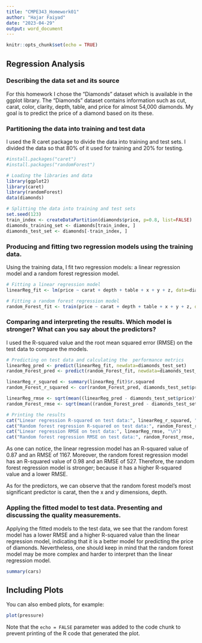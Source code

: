 ---
title: "CMPE343_Homework01"
author: "Hajar Faiyad"
date: "2023-04-29"
output: word_document
---

```{r setup, include=FALSE}
knitr::opts_chunk$set(echo = TRUE)
```

## Regression Analysis
### Describing the data set and its source

For this homework I chose the "Diamonds" dataset which is available in the ggplot library. The "Diamonds" dataset contains information such as cut, carat, color, clarity, depth, table, and price for  almost 54,000 diamonds. My goal is to predict the price of a diamond based on its these.

### Partitioning the data into training and test data

I used the R caret package to divide the data into training and test sets. I divided the data so that 80% of it used for training and 20% for testing.

```{r}
#install.packages("caret")
#install.packages("randomForest")
```

```{r}
# Loading the libraries and data
library(ggplot2)
library(caret)
library(randomForest)
data(diamonds)

# Splitting the data into training and test sets
set.seed(123)
train_index <- createDataPartition(diamonds$price, p=0.8, list=FALSE)
diamonds_training_set <- diamonds[train_index, ]
diamonds_test_set <- diamonds[-train_index, ]


```

### Producing and fitting two regression models using the training data. 

Using the training data, I fit two regression models: a linear regression model and a random forest regression model.


```{r}
# Fitting a linear regression model
linearReg_fit <- lm(price ~ carat + depth + table + x + y + z, data=diamonds_training_set)

# Fitting a random forest regression model
random_Forest_fit <- train(price ~ carat + depth + table + x + y + z, data=diamonds_training_set, method="rf")

```

### Comparing and interpreting the results. Which model is stronger? What can you say about the predictors?

 I used the R-squared value and the root mean squared error (RMSE) on the test data to compare the models.

```{r}
# Predicting on test data and calculating the  performance metrics
linearReg_pred <- predict(linearReg_fit, newdata=diamonds_test_set)
random_Forest_pred <- predict(random_Forest_fit, newdata=diamonds_test_set)

linearReg_r_squared <- summary(linearReg_fit)$r.squared
random_Forest_r_squared <- cor(random_Forest_pred, diamonds_test_set$price)^2

linearReg_rmse <- sqrt(mean((linearReg_pred - diamonds_test_set$price)^2))
random_Forest_rmse <- sqrt(mean((random_Forest_pred - diamonds_test_set$price)^2))

# Printing the results
cat("Linear regression R-squared on test data:", linearReg_r_squared, "\n")
cat("Random forest regression R-squared on test data:", random_Forest_r_squared, "\n")
cat("Linear regression RMSE on test data:", linearReg_rmse, "\n")
cat("Random forest regression RMSE on test data:", random_Forest_rmse, "\n")

```

As one can notice, the linear regression model has an R-squared value of 0.87 and an RMSE of 1167.  Moreover, the random forest regression model has an R-squared value of 0.98 and an RMSE of 527. Therefore,  the random forest regression model is stronger; because it has a higher R-squared value and a lower RMSE.

As for the predictors, we can observe that the random forest model's most significant predictor is carat, then the x and y dimensions, depth.

### Appling the fitted model to test data. Presenting and discussing the quality measurements.

Applying the fitted models to the test data, we see that the random forest model has a lower RMSE and a higher R-squared value than the linear regression model, indicating that it is a better model for predicting the price of diamonds. Nevertheless, one should keep in mind that the random forest model may be more complex and harder to interpret than the linear regression model.


```{r cars}
summary(cars)
```

## Including Plots

You can also embed plots, for example:

```{r pressure, echo=FALSE}
plot(pressure)
```

Note that the `echo = FALSE` parameter was added to the code chunk to prevent printing of the R code that generated the plot.
